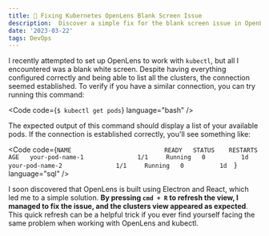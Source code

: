 ```yaml
---
title: 🌌 Fixing Kubernetes OpenLens Blank Screen Issue
description:  Discover a simple fix for the blank screen issue in OpenLens when working with kubectl by using a quick refresh command to reveal the clusters view.
date: '2023-03-22'
tags: DevOps
---
```


I recently attempted to set up OpenLens to work with `kubectl`, but all I encountered was a blank white screen. Despite having everything configured correctly and being able to list all the clusters, the connection seemed established. To verify if you have a similar connection, you can try running this command:

<Code code={`$ kubectl get pods`} language="bash" />

The expected output of this command should display a list of your available pods. If the connection is established correctly, you'll see something like:

<Code code={`NAME                          READY   STATUS    RESTARTS   AGE  
your-pod-name-1               1/1     Running   0          1d  
your-pod-name-2               1/1     Running   0          1d  `} language="sql" />

I soon discovered that OpenLens is built using Electron and React, which led me to a simple solution. **By pressing `cmd + R` to refresh the view, I managed to fix the issue, and the clusters view appeared as expected**. This quick refresh can be a helpful trick if you ever find yourself facing the same problem when working with OpenLens and kubectl.
